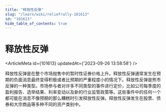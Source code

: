```yaml
---
title: "释放性反弹"
slug: "/learn/wiki/reliefrally-101613"
id: "101613"
hide_table_of_contents: true
---
```



# 释放性反弹

<ArticleMeta id={101613} updatedAt={'2023-09-26 13:58:58'} />
<div className='border-solid border-b border-t-0 my-4 border-[var(--ifm-color-gray-300)]' />

释放性反弹是在整个市场抛售中的暂时性证券价格上升。释放性反弹通常发生在预期的负面消息最终变得积极或者比预期的严重程度小的情况下。释放性反弹是熊市反弹的一种类型。市场参与者对许多不同类型的事件进行定价，比如公司每季度的盈利报告、选举结果、利率变动以及新的行业监管政策等。这些事件中的任何一个都可能在消息不像预期的那么糟糕时引发释放性反弹。释放性反弹发生在股票、债券和大宗商品等多种不同的资产类别中。
